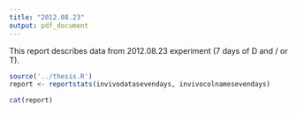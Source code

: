 ```yaml
---
title: "2012.08.23"
output: pdf_document
---
```


This report describes data from 2012.08.23 experiment (7 days of D and / or T).

```r
source('../thesis.R')
report <- reportstats(invivodatasevendays, invivocolnamesevendays)
```

```r
cat(report)
```

